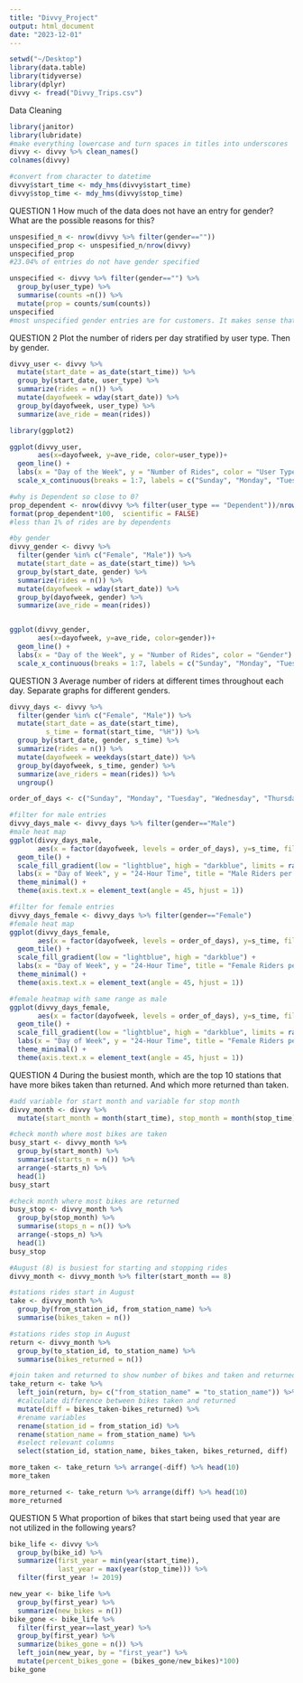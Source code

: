```yaml
---
title: "Divvy_Project"
output: html_document
date: "2023-12-01"
---
```


```r
setwd("~/Desktop")
library(data.table)
library(tidyverse)
library(dplyr)
divvy <- fread("Divvy_Trips.csv")
```

Data Cleaning
```r
library(janitor)
library(lubridate)
#make everything lowercase and turn spaces in titles into underscores
divvy <- divvy %>% clean_names()
colnames(divvy)

#convert from character to datetime
divvy$start_time <- mdy_hms(divvy$start_time)
divvy$stop_time <- mdy_hms(divvy$stop_time)
```

QUESTION 1
How much of the data does not have an entry for gender? What are the possible reasons for this?
```r
unspesified_n <- nrow(divvy %>% filter(gender==""))
unspecified_prop <- unspesified_n/nrow(divvy)
unspecified_prop 
#23.04% of entries do not have gender specified

unspecified <- divvy %>% filter(gender=="") %>% 
  group_by(user_type) %>% 
  summarise(counts =n()) %>%
  mutate(prop = counts/sum(counts))
unspecified
#most unspecified gender entries are for customers. It makes sense that this data is not provided because customers buy passes as needed where as subscribers would be expected to be frequent users with accounts where they enter their personal information
```

QUESTION 2
Plot the number of riders per day stratified by user type. Then by gender.
```r
divvy_user <- divvy %>%
  mutate(start_date = as_date(start_time)) %>%
  group_by(start_date, user_type) %>%
  summarize(rides = n()) %>%
  mutate(dayofweek = wday(start_date)) %>%
  group_by(dayofweek, user_type) %>% 
  summarize(ave_ride = mean(rides))

library(ggplot2)

ggplot(divvy_user,
       aes(x=dayofweek, y=ave_ride, color=user_type))+
  geom_line() +
  labs(x = "Day of the Week", y = "Number of Rides", color = "User Type") +
  scale_x_continuous(breaks = 1:7, labels = c("Sunday", "Monday", "Tuesday", "Wednesday", "Thursday", "Friday", "Saturday"))

#why is Dependent so close to 0?
prop_dependent <- nrow(divvy %>% filter(user_type == "Dependent"))/nrow(divvy)
format(prop_dependent*100,  scientific = FALSE)
#less than 1% of rides are by dependents
```

```r
#by gender
divvy_gender <- divvy %>%
  filter(gender %in% c("Female", "Male")) %>%
  mutate(start_date = as_date(start_time)) %>%
  group_by(start_date, gender) %>%
  summarize(rides = n()) %>%
  mutate(dayofweek = wday(start_date)) %>%
  group_by(dayofweek, gender) %>% 
  summarize(ave_ride = mean(rides))


ggplot(divvy_gender,
       aes(x=dayofweek, y=ave_ride, color=gender))+
  geom_line() +
  labs(x = "Day of the Week", y = "Number of Rides", color = "Gender") +
  scale_x_continuous(breaks = 1:7, labels = c("Sunday", "Monday", "Tuesday", "Wednesday", "Thursday", "Friday", "Saturday"))
```


QUESTION 3
Average number of riders at different times throughout each day. Separate graphs for different genders. 
```r
divvy_days <- divvy %>%
  filter(gender %in% c("Female", "Male")) %>%
  mutate(start_date = as_date(start_time),
         s_time = format(start_time, "%H")) %>%
  group_by(start_date, gender, s_time) %>%
  summarize(rides = n()) %>%
  mutate(dayofweek = weekdays(start_date)) %>%
  group_by(dayofweek, s_time, gender) %>%
  summarize(ave_riders = mean(rides)) %>%
  ungroup()

order_of_days <- c("Sunday", "Monday", "Tuesday", "Wednesday", "Thursday", "Friday", "Saturday")

#filter for male entries
divvy_days_male <- divvy_days %>% filter(gender=="Male")
#male heat map
ggplot(divvy_days_male,
       aes(x = factor(dayofweek, levels = order_of_days), y=s_time, fill=ave_riders)) + 
  geom_tile() +
  scale_fill_gradient(low = "lightblue", high = "darkblue", limits = range(0,max(divvy_days_male$ave_riders))) +
  labs(x = "Day of Week", y = "24-Hour Time", title = "Male Riders per Day of the Week") +
  theme_minimal() +
  theme(axis.text.x = element_text(angle = 45, hjust = 1))

#filter for female entries
divvy_days_female <- divvy_days %>% filter(gender=="Female")
#female heat map
ggplot(divvy_days_female,
       aes(x = factor(dayofweek, levels = order_of_days), y=s_time, fill=ave_riders)) + 
  geom_tile() +
  scale_fill_gradient(low = "lightblue", high = "darkblue") +
  labs(x = "Day of Week", y = "24-Hour Time", title = "Female Riders per Day of the Week") +
  theme_minimal() +
  theme(axis.text.x = element_text(angle = 45, hjust = 1))

#female heatmap with same range as male
ggplot(divvy_days_female,
       aes(x = factor(dayofweek, levels = order_of_days), y=s_time, fill=ave_riders)) + 
  geom_tile() +
  scale_fill_gradient(low = "lightblue", high = "darkblue", limits = range(0,max(divvy_days_male$ave_riders))) +
  labs(x = "Day of Week", y = "24-Hour Time", title = "Female Riders per Day of the Week") +
  theme_minimal() +
  theme(axis.text.x = element_text(angle = 45, hjust = 1))
```

QUESTION 4
During the busiest month, which are the top 10 stations that have more bikes taken than returned. And which more returned than taken.
```r
#add variable for start month and variable for stop month
divvy_month <- divvy %>% 
  mutate(start_month = month(start_time), stop_month = month(stop_time))

#check month where most bikes are taken
busy_start <- divvy_month %>% 
  group_by(start_month) %>% 
  summarise(starts_n = n()) %>%
  arrange(-starts_n) %>%
  head(1)
busy_start

#check month where most bikes are returned
busy_stop <- divvy_month %>% 
  group_by(stop_month) %>% 
  summarise(stops_n = n()) %>%
  arrange(-stops_n) %>%
  head(1)
busy_stop

#August (8) is busiest for starting and stopping rides
divvy_month <- divvy_month %>% filter(start_month == 8)

#stations rides start in August
take <- divvy_month %>% 
  group_by(from_station_id, from_station_name) %>% 
  summarise(bikes_taken = n())

#stations rides stop in August
return <- divvy_month %>% 
  group_by(to_station_id, to_station_name) %>% 
  summarise(bikes_returned = n())

#join taken and returned to show number of bikes and taken and returned from each station in August
take_return <- take %>% 
  left_join(return, by= c("from_station_name" = "to_station_name")) %>% 
  #calculate difference between bikes taken and returned
  mutate(diff = bikes_taken-bikes_returned) %>%
  #rename variables
  rename(station_id = from_station_id) %>%
  rename(station_name = from_station_name) %>% 
  #select relevant columns
  select(station_id, station_name, bikes_taken, bikes_returned, diff) 

more_taken <- take_return %>% arrange(-diff) %>% head(10)
more_taken

more_returned <- take_return %>% arrange(diff) %>% head(10)
more_returned
```

QUESTION 5
What proportion of bikes that start being used that year are not utilized in the following years?
```r
bike_life <- divvy %>%
  group_by(bike_id) %>% 
  summarize(first_year = min(year(start_time)), 
            last_year = max(year(stop_time))) %>% 
  filter(first_year != 2019)

new_year <- bike_life %>% 
  group_by(first_year) %>%
  summarize(new_bikes = n())
bike_gone <- bike_life %>% 
  filter(first_year==last_year) %>% 
  group_by(first_year) %>%
  summarize(bikes_gone = n()) %>%
  left_join(new_year, by = "first_year") %>%
  mutate(percent_bikes_gone = (bikes_gone/new_bikes)*100)
bike_gone
```

